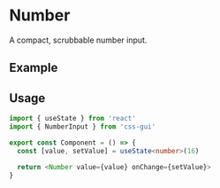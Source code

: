 
# Number

<FirstParagraph>A compact, scrubbable number input.</FirstParagraph>

## Example

<NumberExample />

## Usage

```ts
import { useState } from 'react'
import { NumberInput } from 'css-gui'

export const Component = () => {
  const [value, setValue] = useState<number>(16)

  return <Number value={value} onChange={setValue}>
}
```
